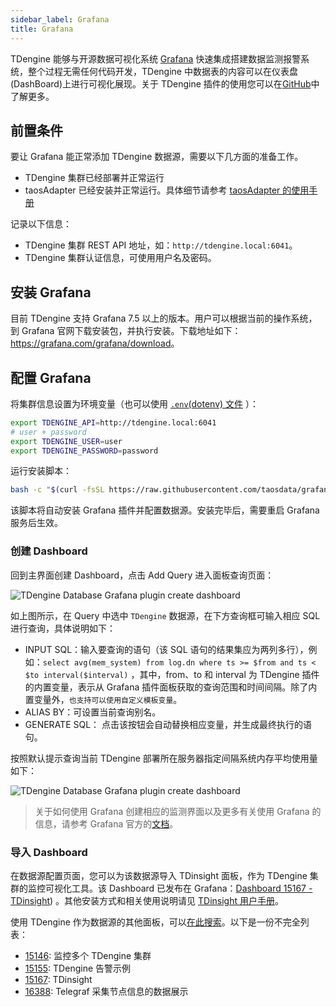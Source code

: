 ```yaml
---
sidebar_label: Grafana
title: Grafana
---
```


TDengine 能够与开源数据可视化系统 [Grafana](https://www.grafana.com/) 快速集成搭建数据监测报警系统，整个过程无需任何代码开发，TDengine 中数据表的内容可以在仪表盘(DashBoard)上进行可视化展现。关于 TDengine 插件的使用您可以在[GitHub](https://github.com/taosdata/grafanaplugin/blob/master/README.md)中了解更多。

## 前置条件

要让 Grafana 能正常添加 TDengine 数据源，需要以下几方面的准备工作。

- TDengine 集群已经部署并正常运行
- taosAdapter 已经安装并正常运行。具体细节请参考 [taosAdapter 的使用手册](/reference/taosadapter)

记录以下信息：

- TDengine 集群 REST API 地址，如：`http://tdengine.local:6041`。
- TDengine 集群认证信息，可使用用户名及密码。

## 安装 Grafana

目前 TDengine 支持 Grafana 7.5 以上的版本。用户可以根据当前的操作系统，到 Grafana 官网下载安装包，并执行安装。下载地址如下：<https://grafana.com/grafana/download>。

## 配置 Grafana

将集群信息设置为环境变量（也可以使用 [`.env`(dotenv) 文件](https://hexdocs.pm/dotenvy/dotenv-file-format.html) ）：

```sh
export TDENGINE_API=http://tdengine.local:6041
# user + password
export TDENGINE_USER=user
export TDENGINE_PASSWORD=password
```

运行安装脚本：

```sh
bash -c "$(curl -fsSL https://raw.githubusercontent.com/taosdata/grafanaplugin/master/install.sh)"
```

该脚本将自动安装 Grafana 插件并配置数据源。安装完毕后，需要重启 Grafana 服务后生效。

### 创建 Dashboard

回到主界面创建 Dashboard，点击 Add Query 进入面板查询页面：

![TDengine Database Grafana plugin create dashboard](./create_dashboard1.webp)

如上图所示，在 Query 中选中 `TDengine` 数据源，在下方查询框可输入相应 SQL 进行查询，具体说明如下：

- INPUT SQL：输入要查询的语句（该 SQL 语句的结果集应为两列多行），例如：`select avg(mem_system) from log.dn where ts >= $from and ts < $to interval($interval)` ，其中，from、to 和 interval 为 TDengine 插件的内置变量，表示从 Grafana 插件面板获取的查询范围和时间间隔。除了内置变量外，`也支持可以使用自定义模板变量`。
- ALIAS BY：可设置当前查询别名。
- GENERATE SQL： 点击该按钮会自动替换相应变量，并生成最终执行的语句。

按照默认提示查询当前 TDengine 部署所在服务器指定间隔系统内存平均使用量如下：

![TDengine Database Grafana plugin create dashboard](./create_dashboard2.webp)

> 关于如何使用 Grafana 创建相应的监测界面以及更多有关使用 Grafana 的信息，请参考 Grafana 官方的[文档](https://grafana.com/docs/)。

### 导入 Dashboard

在数据源配置页面，您可以为该数据源导入 TDinsight 面板，作为 TDengine 集群的监控可视化工具。该 Dashboard 已发布在 Grafana：[Dashboard 15167 - TDinsight](https://grafana.com/grafana/dashboards/15167)) 。其他安装方式和相关使用说明请见 [TDinsight 用户手册](/reference/tdinsight/)。

使用 TDengine 作为数据源的其他面板，可以[在此搜索](https://grafana.com/grafana/dashboards/?dataSource=tdengine-datasource)。以下是一份不完全列表：

- [15146](https://grafana.com/grafana/dashboards/15146): 监控多个 TDengine 集群
- [15155](https://grafana.com/grafana/dashboards/15155): TDengine 告警示例
- [15167](https://grafana.com/grafana/dashboards/15167): TDinsight
- [16388](https://grafana.com/grafana/dashboards/16388): Telegraf 采集节点信息的数据展示
